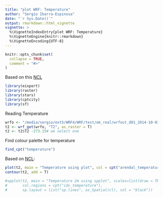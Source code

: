 ```yaml
---
title: "plot WRF: Temperature"
author: "Sergio Ibarra-Espinosa"
date: "`r Sys.Date()`"
output: rmarkdown::html_vignette
vignette: >
  %\VignetteIndexEntry{plot WRF: Temperature}
  %\VignetteEngine{knitr::rmarkdown}
  %\VignetteEncoding{UTF-8}
---
```


```r
knitr::opts_chunk$set(
  collapse = TRUE,
  comment = "#>"
)
```

Based on this [NCL](https://www.ncl.ucar.edu/Applications/Scripts/wrf_gsn_5.ncl)

```r
library(eixport)
library(raster)
library(stars)
library(cptcity)
library(sf)
```

Reading Temperature
```r
wrfo <- "/media/sergio/ext5/WRF4/WRF/test/em_real/wrfout_d01_2014-10-03_00:00:00"
t2 <- wrf_get(wrfo, "T2", as_raster = T)
t2 <- t2$T2 -273.15# we select one
```

Find colour palette for temperature
```r
find_cpt("temperature")
```


Based on [NCL](https://www.ncl.ucar.edu/Applications/Scripts/wrf_gsn_1.ncl):
```r
plot(t2, main = "Temperature using plot", col = cpt("arendal_temperature"))
contour(t2, add = T)
```

```r
#spplot(t2, main = "Temperature 2m using spplot", scales=list(draw = TRUE),
#       col.regions = cpt("idv_temperature"),
#       sp.layout = list("sp.lines", as_Spatial(cl), col = "black"))
```   
